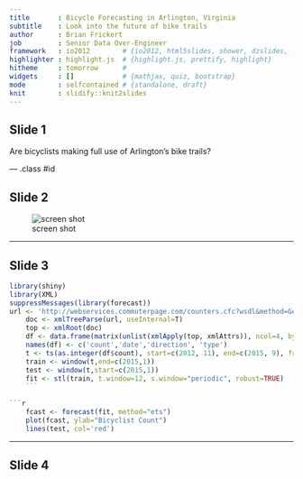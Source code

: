 ```yaml
---
title       : Bicycle Forecasting in Arlington, Virginia
subtitle    : Look into the future of bike trails
author      : Brian Frickert
job         : Senior Data Over-Engineer
framework   : io2012        # {io2012, html5slides, shower, dzslides, ...}
highlighter : highlight.js  # {highlight.js, prettify, highlight}
hitheme     : tomorrow      # 
widgets     : []            # {mathjax, quiz, bootstrap}
mode        : selfcontained # {standalone, draft}
knit        : slidify::knit2slides
---
```



## Slide 1

Are bicyclists making full use of Arlington's bike trails?

--- .class #id 

## Slide 2

![screen shot](screenshot.png)

---

## Slide 3

```r
library(shiny)
library(XML)
suppressMessages(library(forecast))
url <- 'http://webservices.commuterpage.com/counters.cfc?wsdl&method=GetCountInDateRange&counterid=4&startDate=01/01/2005&endDate=10/31/2015&direction=&mode=B&interval=d'
    doc <- xmlTreeParse(url, useInternal=T)
    top <- xmlRoot(doc)
    df <- data.frame(matrix(unlist(xmlApply(top, xmlAttrs)), ncol=4, byrow=T),stringsAsFactors = F)
    names(df) <- c('count','date','direction', 'type')
    t <- ts(as.integer(df$count), start=c(2012, 11), end=c(2015, 9), frequency=12)
    train <- window(t,end=c(2015,1))
    test <- window(t,start=c(2015,1))
    fit <- stl(train, t.window=12, s.window="periodic", robust=TRUE)
    ```
    
```r
    fcast <- forecast(fit, method="ets")
    plot(fcast, ylab="Bicyclist Count")
    lines(test, col='red')
```    

---

## Slide 4


